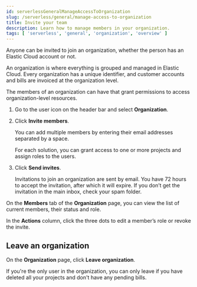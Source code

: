 ```yaml
---
id: serverlessGeneralManageAccessToOrganization
slug: /serverless/general/manage-access-to-organization
title: Invite your team
description: Learn how to manage members in your organization.
tags: [ 'serverless', 'general', 'organization', 'overview' ]
---
```


<DocBadge template="technical preview" />
Anyone can be invited to join an organization, whether the person has an Elastic Cloud account or not.

An organization is where everything is grouped and managed in Elastic Cloud. Every organization has a unique identifier, and customer accounts and bills are invoiced at the organization level.

The members of an organization can have <DocLink id="serverlessGeneralAssignUserRoles" text="different roles"/> that grant permissions to access organization-level resources.

1. Go to the user icon on the header bar and select **Organization**.

2. Click **Invite members**.

   You can add multiple members by entering their email addresses separated by a space.

   For each solution, you can grant access to one or more projects and assign roles to the users.

3. Click **Send invites**.

   Invitations to join an organization are sent by email. You have 72 hours to accept the invitation, after which it will expire. If you don’t get the invitation in the main inbox, check your spam folder.

On the **Members** tab of the **Organization** page, you can view the list of current members, their status and role.

In the **Actions** column, click the three dots to edit a member’s role or revoke the invite.

## Leave an organization

On the **Organization** page, click **Leave organization**.

If you're the only user in the organization, you can only leave if you have deleted all your projects and don't have any pending bills.